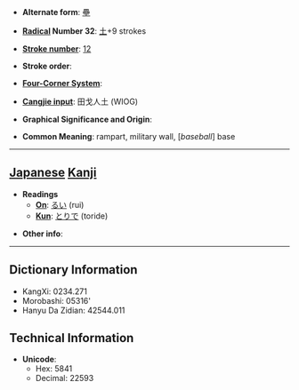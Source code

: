 * '''Alternate form''': [[壘]]

* '''[[Wiktionary:Chinese radical index| Radical]] Number 32''': [[Wiktionary:Chinese radical index 土|土]]+9 strokes

* '''[[Wiktionary:Chinese total strokes index|Stroke number]]''': [[Wiktionary:Chinese total strokes index 12|12]]

* '''Stroke order''': 

* '''[[Wiktionary:Chinese four corner index|Four-Corner System]]''': 

* '''[[Wiktionary:Chinese Cangjie index|Cangjie input]]''': 田戈人土 (WIOG)

* '''Graphical Significance and Origin''': 

* '''Common Meaning''': rampart, military wall, [''baseball''] base

----

== [[Japanese]] [[Kanji]] ==

* '''Readings'''
** '''[[On]]''': [[るい]] (rui)
** '''[[Kun]]''': [[とりで]] (toride) 

* '''Other info''':  

----

== Dictionary Information ==

* KangXi: 0234.271
* Morobashi: 05316'
* Hanyu Da Zidian: 42544.011

== Technical Information ==

* '''Unicode''':
** Hex: 5841
** Decimal: 22593